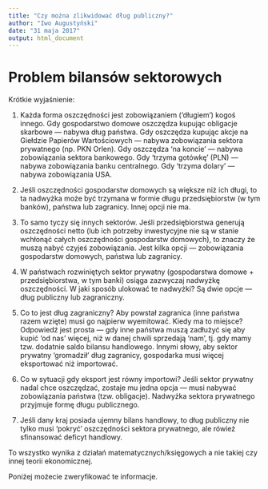 ```yaml
---
title: "Czy można zlikwidować dług publiczny?"
author: "Iwo Augustyński"
date: "31 maja 2017"
output: html_document
---
```


# Problem bilansów sektorowych

<!-- Tutaj powinno być jakieś intro chyba, bo jest skok na
głęboką wodę --->

Krótkie wyjaśnienie:

1. Każda forma oszczędności jest zobowiązaniem ('długiem')
kogoś innego. Gdy gospodarstwo domowe oszczędza kupując
obligacje skarbowe --- nabywa dług państwa. Gdy oszczędza
kupując akcje na Giełdzie Papierów Wartościowych --- nabywa
zobowiązania sektora prywatnego (np. PKN Orlen). Gdy
oszczędza 'na koncie' --- nabywa zobowiązania sektora
bankowego. Gdy 'trzyma gotówkę' (PLN) --- nabywa
zobowiązania banku centralnego. Gdy 'trzyma dolary' ---
nabywa zobowiązania USA.

2. Jeśli oszczędności gospodarstw domowych są większe niż
ich długi, to ta nadwyżka może być trzymana w formie długu
przedsiębiorstw (w tym banków), państwa lub zagranicy. Innej
opcji nie ma.

3. To samo tyczy się innych sektorów. Jeśli przedsiębiorstwa
generują oszczędności netto (lub ich potrzeby inwestycyjne
nie są w stanie wchłonąć całych oszczędności gospodarstw
domowych), to znaczy że muszą nabyć czyjeś
zobowiązania. Jest kilka opcji --- zobowiązania gospodarstw
domowych, państwa lub zagranicy.

4. W państwach rozwiniętych sektor prywatny (gospodarstwa
domowe + przedsiębiorstwa, w tym banki) osiąga zazwyczaj
nadwyżkę oszczędności. W jaki sposób ulokować te nadwyżki?
Są dwie opcje --- dług publiczny lub zagraniczny.

6. Co to jest dług zagraniczny? Aby powstał zagranica (inne
państwa razem wzięte) musi go najpierw wyemitować. Kiedy ma
to miejsce? Odpowiedź jest prosta --- gdy inne państwa muszą
zadłużyć się aby kupić 'od nas' więcej, niż w danej chwili
sprzedają 'nam', tj. gdy mamy tzw. dodatnie saldo bilansu
handlowego. Innymi słowy, aby sektor prywatny 'gromadził'
dług zagranicy, gospodarka musi więcej eksportować niż
importować.

7. Co w sytuacji gdy eksport jest równy importowi? Jeśli
sektor prywatny nadal chce oszczędzać, zostaje mu jedna
opcja --- musi nabywać zobowiązania państwa
(tzw. obligacje). Nadwyżka sektora prywatnego przyjmuje
formę długu publicznego.

8. Jeśli dany kraj posiada ujemny bilans handlowy, to dług
publiczny nie tylko musi 'pokryć' oszczędności sektora
prywatnego, ale rówież sfinansować deficyt handlowy.

To wszystko wynika z działań matematycznych/księgowych a nie
takiej czy innej teorii ekonomicznej.

Poniżej możecie zweryfikować te informacje.
